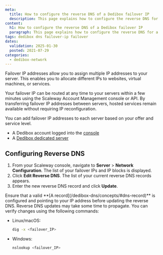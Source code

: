 ```yaml
---
meta:
  title: How to configure the reverse DNS of a Dedibox failover IP
  description: This page explains how to configure the reverse DNS for a Dedibox failover IP in the Scaleway Dedibox console.
content:
  h1: How to configure the reverse DNS of a Dedibox failover IP
  paragraph: This page explains how to configure the reverse DNS for a Dedibox failover IP in the Scaleway Dedibox console.
tags: dedibox dns failover-ip failover
dates:
  validation: 2025-01-30
  posted: 2021-07-29
categories:
  - dedibox-network
---
```


Failover IP addresses allow you to assign multiple IP addresses to your server. This enables you to allocate different IPs to websites, virtual machines, or services.

Your failover IP can be routed at any time to your servers within a few minutes using the Scaleway Account Management console or API. By transferring failover IP addresses between servers, hosted services remain available without requiring IP reconfiguration.

You can add failover IP addresses to each server based on your offer and service level.

<Macro id="requirements" />

- A Dedibox account logged into the [console](https://console.online.net)
- A [Dedibox dedicated server](https://www.scaleway.com/en/dedibox)

## Configuring Reverse DNS

1. From your Scaleway console, navigate to **Server** > **Network Configuration**. The list of your failover IPs and IP blocks is displayed.
    <Lightbox src="scaleway_edit_reverse.webp" alt="Scaleway network configuration interface" />
2. Click **Edit Reverse DNS**. The list of your current reverse DNS records appears.
3. Enter the new reverse DNS record and click **Update**.
    <Lightbox src="scaleway_update_reverse.webp" alt="Scaleway reverse DNS update interface" />

<Message type="tip">
  Ensure that a valid **[A record](/dedibox-dns/concepts/#dns-record)** is configured and pointing to your IP address before updating the reverse DNS.
</Message>

<Message type="info">
  Reverse DNS updates may take some time to propagate. You can verify changes using the following commands:

  - Linux/macOS:
    ```sh
    dig -x <failover_IP>
    ```
  - Windows:
    ```sh
    nslookup <failover_IP>
    ```
</Message>

